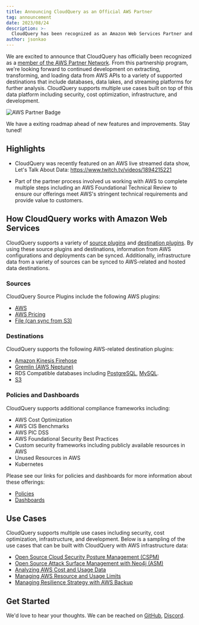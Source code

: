```yaml
---
title: Announcing CloudQuery as an Official AWS Partner
tag: announcement
date: 2023/08/24
description: >-
  CloudQuery has been recognized as an Amazon Web Services Partner and validated via a foundational technical review.  This Partner program will enable CloudQuery to build and service more customer needs including security, cost optimization, infrastructure, and development.
author: jsonkao
---
```



<BlogHeader/>

We are excited to announce that CloudQuery has officially been recognized as a [member of the AWS Partner Network](https://partners.amazonaws.com/partners/0010h00001kNW07AAG).  From this partnership program, we're looking forward to continued development on extracting, transforming, and loading data from AWS APIs to a variety of supported destinations that include databases, data lakes, and streaming platforms for further analysis.  CloudQuery supports multiple use cases built on top of this data platform including security, cost optimization, infrastructure, and development.

![AWS Partner Badge](/images/blog/announcing-aws-partnership/partnerbadge.png)

We have a exiting roadmap ahead of new features and improvements.  Stay tuned!

## Highlights

* CloudQuery was recently featured on an AWS live streamed data show, Let's Talk About Data: https://www.twitch.tv/videos/1894215221

* Part of the partner process involved us working with AWS to complete multiple steps including an AWS Foundational Technical Review to ensure our offerings meet AWS's stringent technical requirements and provide value to customers. 

## How CloudQuery works with Amazon Web Services

CloudQuery supports a variety of [source plugins](https://www.cloudquery.io/docs/plugins/sources/overview) and [destination plugins](https://www.cloudquery.io/docs/plugins/destinations/overview).  By using these source plugins and destinations, information from AWS configurations and deployments can be synced.  Additionally, infrastructure data from a variety of sources can be synced to AWS-related and hosted data destinations.

### Sources

CloudQuery Source Plugins include the following AWS plugins:

* [AWS](https://www.cloudquery.io/docs/plugins/sources/aws/overview)
* [AWS Pricing](https://www.cloudquery.io/docs/plugins/sources/awspricing/overview)
* [File (can sync from S3)](https://www.cloudquery.io/docs/plugins/sources/file/overview)

### Destinations

CloudQuery supports the following AWS-related destination plugins:

* [Amazon Kinesis Firehose](https://www.cloudquery.io/docs/plugins/destinations/firehose/overview)
* [Gremlin (AWS Neptune)](https://www.cloudquery.io/docs/plugins/destinations/gremlin/overview)
* RDS Compatible databases including [PostgreSQL](https://www.cloudquery.io/docs/plugins/destinations/postgresql/overview), [MySQL](https://www.cloudquery.io/docs/plugins/destinations/mysql/overview).
* [S3](https://www.cloudquery.io/docs/plugins/destinations/s3/overview)

### Policies and Dashboards

CloudQuery supports additional compliance frameworks including:
* AWS Cost Optimization
* AWS CIS Benchmarks
* AWS PIC DSS
* AWS Foundational Security Best Practices
* Custom security frameworks including publicly available resources in AWS
* Unused Resources in AWS
* Kubernetes 

Please see our links for policies and dashboards for more information about these offerings:
* [Policies](https://www.cloudquery.io/docs/core-concepts/policies)
* [Dashboards](https://www.cloudquery.io/docs/core-concepts/dashboards)

## Use Cases

CloudQuery supports multiple use cases including security, cost optimization, infrastructure, and development.  Below is a sampling of the use cases that can be built with CloudQuery with AWS infrastructure data:

* [Open Source Cloud Security Posture Management (CSPM)](https://www.cloudquery.io/how-to-guides/open-source-cspm)
* [Open Source Attack Surface Management with Neo4j (ASM)](https://www.cloudquery.io/how-to-guides/attack-surface-management-with-graph)
* [Analyzing AWS Cost and Usage Data](https://www.cloudquery.io/how-to-guides/query-aws-cost-and-usage-athena)
* [Managing AWS Resource and Usage Limits](https://www.cloudquery.io/how-to-guides/aws-resource-limits-and-service-quotas)
* [Managing Resilience Strategy with AWS Backup](https://www.cloudquery.io/how-to-guides/manage-resilience-with-aws-backup)

## Get Started

We'd love to hear your thoughts.  We can be reached on [GitHub](https://github.com/cloudquery/cloudquery/issues), [Discord](https://www.cloudquery.io/discord).